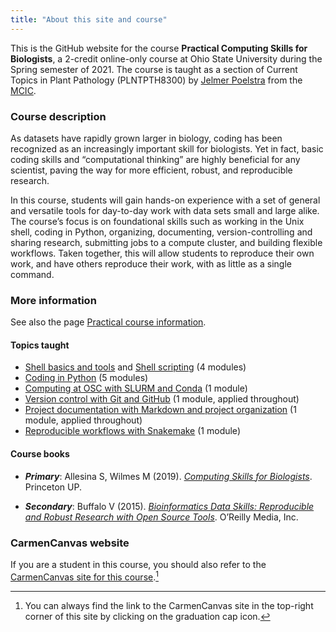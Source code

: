 ```yaml
---
title: "About this site and course"
---
```


This is the GitHub website for the course **Practical Computing Skills for Biologists**,
a 2-credit online-only course at Ohio State University during the Spring
semester of 2021.
The course is taught as a section of Current Topics in Plant Pathology (PLNTPTH8300)
by [Jelmer Poelstra](mailto:poelstra.1@osu.edu) from the [MCIC](https://mcic.osu.edu).

### Course description

As datasets have rapidly grown larger in biology,
coding has been recognized as an increasingly important skill for biologists.
Yet in fact, basic coding skills and "computational thinking" are highly beneficial
for any scientist, paving the way for more efficient, robust, and reproducible research.

In this course, students will gain hands-on experience with a set of general and
versatile tools for day-to-day work with data sets small and large alike.
The course's focus is on foundational skills such as working in the Unix shell,
coding in Python, organizing, documenting, version-controlling and sharing research, 
submitting jobs to a compute cluster, and building flexible workflows.
Taken together, this will allow students to reproduce their own work,
and have others reproduce their work, with as little as a single command.

### More information

See also the page [Practical course information](../../overview_course.html).

#### Topics taught

- [Shell basics and tools](overviews_shell.html) and [Shell scripting](overviews_shellscript.html) (4 modules)
- [Coding in Python](overviews_python.html) (5 modules)
- [Computing at OSC with SLURM and Conda](posts/week-06/) (1 module)
- [Version control with Git and GitHub](posts/week-03/) (1 module, applied throughout)
- [Project documentation with Markdown and project organization](posts/week-02) (1 module, applied throughout)
- [Reproducible workflows with Snakemake](posts/week-13) (1 module)

#### Course books

- **_Primary_**:
  Allesina S, Wilmes M (2019).
  *[Computing Skills for Biologists](https://library.ohio-state.edu/record=b8624007~S7)*.
  Princeton UP.
  
- **_Secondary_**:
  Buffalo V (2015).
  *[Bioinformatics Data Skills: Reproducible and Robust Research with Open Source Tools](https://library.ohio-state.edu/record=b8538907~S7)*.
  O'Reilly Media, Inc.

### CarmenCanvas website

If you are a student in this course, you should also refer to the
[CarmenCanvas site for this course](https://osu.instructure.com/courses/92221).[^1]

[^1]: You can always find the link to the CarmenCanvas site in the top-right
     corner of this site by clicking on the graduation cap icon.

